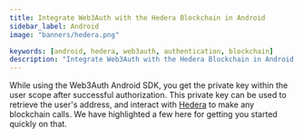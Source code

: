 ```yaml
---
title: Integrate Web3Auth with the Hedera Blockchain in Android
sidebar_label: Android
image: "banners/hedera.png"

keywords: [android, hedera, web3auth, authentication, blockchain]
description: "Integrate Web3Auth with the Hedera Blockchain in Android | Documentation - Web3Auth"
---
```



<SEO
  title="Integrate Web3Auth with the Hedera Blockchain in Android"
  description="Integrate Web3Auth with the Hedera Blockchain in Android | Documentation - Web3Auth"
  image="https://web3auth.io/docs/banners/hedera.png"
  slug="/connect-blockchain/evm/hedera/android"
/>

While using the Web3Auth Android SDK, you get the private key within the user scope after successful
authorization. This private key can be used to retrieve the user's address, and interact with
[Hedera](https://hedera.com/) to make any blockchain calls. We have highlighted a few here for
getting you started quickly on that.

<EVMInteraction />
